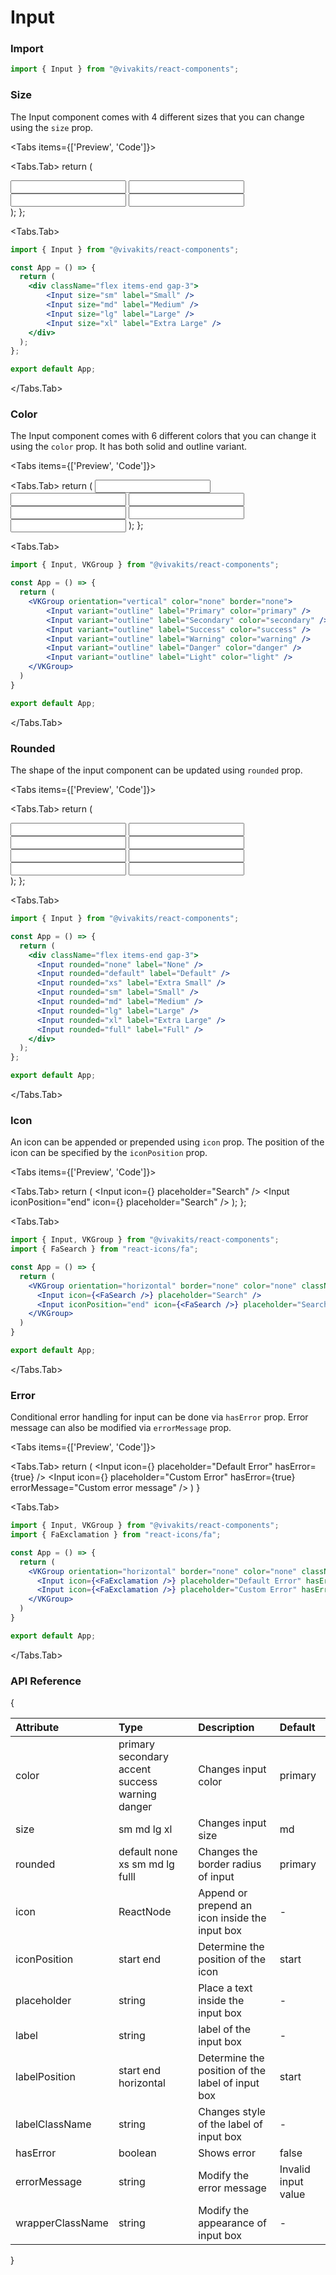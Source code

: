
# Input

### Import

```jsx copy
import { Input } from "@vivakits/react-components";
```

### Size

The Input component comes with 4 different sizes that you can change using the `size` prop.

<Tabs items={['Preview', 'Code']}>

<Tabs.Tab>
  return (
    <div className="flex items-end gap-3">
    <VKGroup orientation="horizontal" color="light">
    </VKGroup>
        <Input size="sm" label="Small" />
        <Input size="md" label="Medium" />
        <Input size="lg" label="Large" />
        <Input size="xl" label="Extra Large" />
    </div>
  );
};

<InputSizeGroup />
</Tabs.Tab>

  <Tabs.Tab>
```jsx copy
import { Input } from "@vivakits/react-components";

const App = () => {
  return (
    <div className="flex items-end gap-3">
        <Input size="sm" label="Small" />
        <Input size="md" label="Medium" />
        <Input size="lg" label="Large" />
        <Input size="xl" label="Extra Large" />
    </div>
  );
};

export default App;
  ```
  </Tabs.Tab>
</Tabs>

### Color

The Input component comes with 6 different colors that you can change it using the `color` prop. It has both solid and outline variant.

<Tabs items={['Preview', 'Code']}>

<Tabs.Tab>
  return (
  <VKGroup orientation="vertical" color="none" border="none">
    <Input variant="outline" label="Primary" color="primary" />
    <Input variant="outline" label="Secondary" color="secondary" />
    <Input variant="outline" label="Success" color="success" />
    <Input variant="outline" label="Warning" color="warning" />
    <Input variant="outline" label="Danger" color="danger" />
    <Input variant="outline" label="Light" color="light" />
  </VKGroup>
  );
};

<InputColorGroup />
  </Tabs.Tab>

  <Tabs.Tab>
```jsx copy
import { Input, VKGroup } from "@vivakits/react-components";

const App = () => {
  return (
    <VKGroup orientation="vertical" color="none" border="none">
        <Input variant="outline" label="Primary" color="primary" />
        <Input variant="outline" label="Secondary" color="secondary" />
        <Input variant="outline" label="Success" color="success" />
        <Input variant="outline" label="Warning" color="warning" />
        <Input variant="outline" label="Danger" color="danger" />
        <Input variant="outline" label="Light" color="light" />
    </VKGroup>
  )
}

export default App;
```
  </Tabs.Tab>
</Tabs>

### Rounded

The shape of the input component can be updated using `rounded` prop.

<Tabs items={['Preview', 'Code']}>

<Tabs.Tab>
  return (
    <div className="flex items-end gap-3">
      <Input rounded="none" label="None" />
      <Input rounded="default" label="Default" />
      <Input rounded="xs" label="Extra Small" />
      <Input rounded="sm" label="Small" />
      <Input rounded="md" label="Medium" />
      <Input rounded="lg" label="Large" />
      <Input rounded="xl" label="Extra Large" />
      <Input rounded="full" label="Full" />
    </div>
  );
};

<InputRoundedGroup />
</Tabs.Tab>

<Tabs.Tab>
  ```jsx copy
import { Input } from "@vivakits/react-components";

  const App = () => {
    return (
      <div className="flex items-end gap-3">
        <Input rounded="none" label="None" />
        <Input rounded="default" label="Default" />
        <Input rounded="xs" label="Extra Small" />
        <Input rounded="sm" label="Small" />
        <Input rounded="md" label="Medium" />
        <Input rounded="lg" label="Large" />
        <Input rounded="xl" label="Extra Large" />
        <Input rounded="full" label="Full" />
      </div>
    );
};

export default App;
  ```
</Tabs.Tab>

</Tabs>

### Icon

An icon can be appended or prepended using `icon` prop. The position of the icon can be specified by the `iconPosition` prop.

<Tabs items={['Preview', 'Code']}>

<Tabs.Tab>
  return (
    <VKGroup orientation="horizontal" border="none" color="none" className="gap-2 flex-nowrap overflow-visible">
      <Input icon={<FaSearch />} placeholder="Search" />
      <Input iconPosition="end" icon={<FaSearch />} placeholder="Search" />
    </VKGroup>
  );
};

<InputIconGroup />
</Tabs.Tab>

<Tabs.Tab>
  ```jsx copy
import { Input, VKGroup } from "@vivakits/react-components";
import { FaSearch } from "react-icons/fa";

const App = () => {
    return (
      <VKGroup orientation="horizontal" border="none" color="none" className="gap-2 flex-nowrap overflow-visible">
        <Input icon={<FaSearch />} placeholder="Search" />
        <Input iconPosition="end" icon={<FaSearch />} placeholder="Search" />
      </VKGroup>
    )
}

export default App;
  ```
</Tabs.Tab>

</Tabs>

### Error

Conditional error handling for input can be done via `hasError` prop. Error message can also be modified via `errorMessage` prop.

<Tabs items={['Preview', 'Code']}>

<Tabs.Tab>
  return (
    <VKGroup orientation="horizontal" border="none" color="none" className="gap-2 flex-nowrap overflow-visible">
      <Input icon={<FaExclamation />} placeholder="Default Error" hasError={true} />
      <Input icon={<FaExclamation />} placeholder="Custom Error" hasError={true} errorMessage="Custom error message" />
    </VKGroup>
  )
}

<InputErrorGroup />
</Tabs.Tab>

<Tabs.Tab>
  ```jsx copy
import { Input, VKGroup } from "@vivakits/react-components";
import { FaExclamation } from "react-icons/fa";

const App = () => {
    return (
      <VKGroup orientation="horizontal" border="none" color="none" className="gap-2 flex-nowrap overflow-visible">
        <Input icon={<FaExclamation />} placeholder="Default Error" hasError={true} />
        <Input icon={<FaExclamation />} placeholder="Custom Error" hasError={true} errorMessage="Custom error message" />
      </VKGroup>
    )
}

export default App;
  ```
</Tabs.Tab>

</Tabs>


### API Reference

{<table>
  <thead>
    <tr>
      <th className="w-[10%]" align="left">Attribute</th>
      <th className="w-[50%]" align="left">Type</th>
      <th className="w-[30%]" align="left">Description</th>
      <th className="w-[10%]" align="left">Default</th>
    </tr>
  </thead>
  <tbody>
    <tr>
      <td>color</td>
      <td className="flex flex-wrap gap-y-2 border-none">
        <span className="badge">primary</span>   
        <span className="badge">secondary</span>  
        <span className="badge">accent</span>  
        <span className="badge">success</span>  
        <span className="badge">warning</span>  
        <span className="badge">danger</span>  
      </td>
      <td>Changes input color</td>
      <td><span className="badge">primary</span></td>
    </tr>
    <tr>
      <td>size</td>
      <td>
        <span className="badge">sm</span>  
        <span className="badge">md</span> 
        <span className="badge">lg</span> 
        <span className="badge">xl</span> 
      </td>
      <td>Changes input size</td>
      <td><span className="badge">md</span></td>
    </tr>
    <tr>
      <td>rounded</td>
      <td className="flex flex-wrap gap-y-2 border-none">
        <span className="badge">default</span>  
        <span className="badge">none</span>   
        <span className="badge">xs</span>  
        <span className="badge">sm</span>  
        <span className="badge">md</span>  
        <span className="badge">lg</span>
        <span className="badge">fulll</span>
      </td>
      <td>Changes the border radius of input</td>
      <td><span className="badge">primary</span></td>
    </tr>
    <tr>
      <td>icon</td>
      <td>ReactNode</td>
      <td>Append or prepend an icon inside the input box</td>
      <td> - </td>
    </tr>
     <tr>
      <td>iconPosition</td>
      <td className="flex flex-wrap gap-y-2 border-none">
        <span className="badge">start</span>  
        <span className="badge">end</span>   
      </td>
      <td>Determine the position of the icon</td>
      <td><span className="badge"> start </span></td>
    </tr>
     <tr>
      <td>placeholder</td>
      <td>
        string
      </td>
      <td>Place a text inside the input box</td>
      <td> - </td>
    </tr>
    <tr>
      <td>label</td>
      <td>
        string
      </td>
      <td>label of the input box</td>
      <td> - </td>
    </tr>
    <tr>
      <td>labelPosition</td>
      <td className="flex flex-wrap gap-y-2 border-none">
        <span className="badge">start</span>  
        <span className="badge">end</span>
        <span className="badge">horizontal</span>   
      </td>
      <td>Determine the position of the label of input box</td>
      <td> <span className="badge"> start </span> </td>
    </tr>
    <tr>
      <td>labelClassName</td>
      <td>
        string
      </td>
      <td>Changes style of the label of input box</td>
      <td> - </td>
    </tr>
     <tr>
      <td>hasError</td>
      <td>
        boolean
      </td>
      <td>Shows error</td>
      <td> false </td>
    </tr>
    <tr>
      <td>errorMessage</td>
      <td>
        string
      </td>
      <td>Modify the error message</td>
      <td>Invalid input value</td>
    </tr>
    <tr>
      <td>wrapperClassName</td>
      <td>
        string
      </td>
      <td>Modify the appearance of input box</td>
      <td> - </td>
    </tr>
  </tbody>
</table>
}
